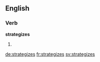 
==English==

===Verb===
'''strategizes'''

# {{en-third-person singular of|strategize}}

[[de:strategizes]]
[[fr:strategizes]]
[[sv:strategizes]]